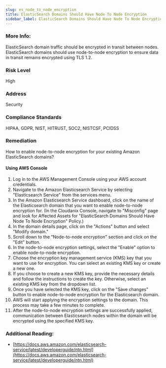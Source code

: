 ```yaml
---
slug: es_node_to_node_encryption
title: ElasticSearch Domains Should Have Node To Node Encryption
sidebar_label: ElasticSearch Domains Should Have Node To Node Encryption
---
```


### More Info:

ElasticSearch domain traffic should be encrypted in transit between nodes. ElasticSearch domains should use node-to-node encryption to ensure data in transit remains encrypted using TLS 1.2.

### Risk Level

High

### Address

Security

### Compliance Standards

HIPAA, GDPR, NIST, HITRUST, SOC2, NISTCSF, PCIDSS

### Remediation

How to enable node-to-node encryption for your existing Amazon ElasticSearch domains?

#### Using AWS Console

1. Log in to the AWS Management Console using your AWS account credentials.
2. Navigate to the Amazon Elasticsearch Service by selecting "Elasticsearch Service" from the services menu.
3. In the Amazon Elasticsearch Service dashboard, click on the name of the Elasticsearch domain that you want to enable node-to-node encryption for.
    (In the Cloudanix Console, navigate to "Misconfig" page and look for Affected Assets for "ElasticSearch Domains Should Have Node To Node Encryption" Policy.)
4. In the domain details page, click on the "Actions" button and select "Modify domain."
5. Scroll down to the "Node-to-node encryption" section and click on the "Edit" button.
6. In the node-to-node encryption settings, select the "Enable" option to enable node-to-node encryption.
7. Choose the encryption key management service (KMS) key that you want to use for encryption. You can select an existing KMS key or create a new one.
8. If you choose to create a new KMS key, provide the necessary details and follow the instructions to create the key. Otherwise, select an existing KMS key from the dropdown list.
9. Once you have selected the KMS key, click on the "Save changes" button to enable node-to-node encryption for the Elasticsearch domain.
10. AWS will start applying the encryption settings to the domain. This process may take a few minutes to complete.
11. After the node-to-node encryption settings are successfully applied, communication between Elasticsearch nodes within the domain will be encrypted using the specified KMS key.

### Additional Reading:

- [https://docs.aws.amazon.com/elasticsearch-service/latest/developerguide/ntn.html](https://docs.aws.amazon.com/elasticsearch-service/latest/developerguide/ntn.html) 

